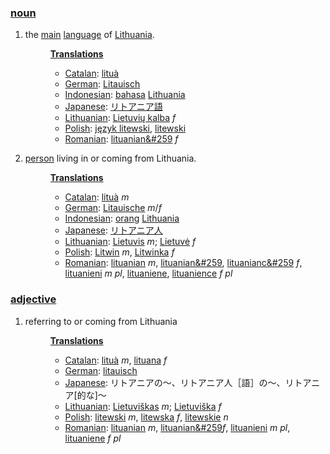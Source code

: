 ===[[noun]]===
#the [[main]] [[language]] of [[Lithuania]].
#:'''[[Translation]]s'''
#:*[[Catalan]]: [[lituà]]
#:*[[German]]: [[Litauisch]]
#:*[[Indonesian]]: [[bahasa]] [[Lithuania]]
#:*[[Japanese]]: [[リトアニア語]]
#:*[[Lithuanian]]: [[Lietuvių kalba]] ''f''
#:*[[Polish]]: [[język litewski]], [[litewski]]
#:*[[Romanian]]: [[lituanian&#259]] ''f''
#:
#[[person]] living in or coming from Lithuania.
#:'''[[Translation]]s'''
#:*[[Catalan]]: [[lituà]] ''m''
#:*[[German]]: [[Litauische]] ''m''/''f''
#:*[[Indonesian]]: [[orang]] [[Lithuania]]
#:*[[Japanese]]: [[リトアニア人]]
#:*[[Lithuanian]]: [[Lietuvis]] ''m''; [[Lietuvė]] ''f''
#:*[[Polish]]: [[Litwin]] ''m'', [[Litwinka]] ''f''
#:*[[Romanian]]: [[lituanian]] ''m'', [[lituanian&#259]], [[lituanianc&#259]] ''f'', [[lituanieni]] ''m pl'', [[lituaniene]], [[lituanience]] ''f pl''

===[[adjective]]===

#referring to or coming from Lithuania
#:'''[[Translation]]s'''
#:*[[Catalan]]: [[lituà]] ''m'', [[lituana]] ''f''
#:*[[German]]: [[litauisch]]
#:*[[Japanese]]: リトアニアの～、リトアニア人［語］の～、リトアニア[的な]～
#:*[[Lithuanian]]: [[Lietuviškas]] ''m''; [[Lietuviška]] ''f''
#:*[[Polish]]: [[litewski]] ''m'', [[litewska]] ''f'', [[litewskie]] ''n''
#:*[[Romanian]]: [[lituanian]] ''m'', [[lituanian&#259]]''f'', [[lituanieni]] ''m pl'', [[lituaniene]] ''f pl''